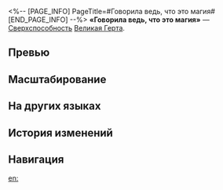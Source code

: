 <%-- [PAGE_INFO]
PageTitle=#Говорила ведь, что это магия#
[END_PAGE_INFO] --%>
{{Навык Инфобокс
|Название         = Говорила ведь, что это магия
|Изображение      = Навык Говорила ведь, что это магия.png
|Персонаж         = Великая Герта
|Тип              = Сверхспособность
|Тэг              = Групповая атака
|УронСтойк        = 20
|ЭнергияГен       = 5
|Энергия          = 220
|Длительность     = 
|Описание         = Перераспределяет количество уровней статуса Интерпретация всех противников и передаёт более высокое количество уровней этого статуса противнику элитного ранга и выше, а также наносит всем противникам ледяной урон, равный {{Цвет|Выделенный|100%—220%}} от силы атаки Великой Герты. Использование сверхспособности повышает силу атаки Великой Герты на {{Цвет|Выделенный|40%—88%}} на 3 хода. После использования этого умения Великая Герта может действовать немедленно и получает 1 ур. статуса Вдохновение до макс. 4 ур. Пока персонаж имеет этот статус, его навык усиливается до умения У меня появилась безумная идея.
|Свойство1        = 
|Масштабирование1 = 
}}
'''«Говорила ведь, что это магия»''' — [[Сверхспособность]] [[Великая Герта]].

==Превью==
{{Превью
|Файл = Говорила ведь, что это магия Превью
}}

==Масштабирование==
{{Масштабирование навыка
|100%;110%;120%;130%;140%;150%;162.5%;175%;187.5%;200%;210%;220%;230%;240%;250%
|40%;44%;48%;52%;56%;60%;65%;70%;75%;80%;84%;88%;92%;96%;100%
}}

==На других языках==
{{На других языках
|en   = Told Ya! Magic Happens
|zhs  = 早说了是魔法吧
|zht  = 早就說了是魔法吧
|ja   = {{Rubi|魔法|まほう}}だって{{Rubi|言|い}}ったでしょ
|ko   = 마법이라고 했잖아
|es   = Te dije que era magia
|fr   = Je t'avais bien dit que c'était de la magie
|ru   = Говорила ведь, что это магия
|th   = Told Ya! Magic Happens
|vi   = Đã Nói Là Phép Thuật Mà
|de   = Ich habe doch gesagt, es ist Magie
|id   = Told Ya! Magic Happens
|pt   = Te falei!  A Mágica Acontece
}}

==История изменений==
{{История изменений|3.5}}

==Навигация==
{{Навык Навбокс|Великая Герта}}

[[en:]]